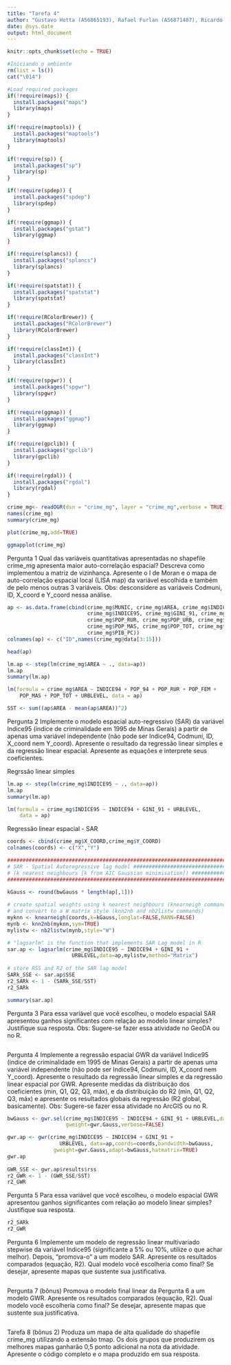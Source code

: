 ```yaml
---
title: "Tarefa 4"
author: "Gustavo Hotta (A56865193), Rafael Furlan (A56871487), Ricardo Squassina Lee (A56843646)"
date: @sys.date
output: html_document
---
```

```r
knitr::opts_chunk$set(echo = TRUE)
```

```r
#Iniciando o ambiente
rm(list = ls())
cat("\014") 
```

```r
#Load required packages
if(!require(maps)) {
  install.packages("maps")
  library(maps)
}

if(!require(maptools)) {
  install.packages("maptools")
  library(maptools)
}

if(!require(sp)) {
  install.packages("sp")
  library(sp)
}

if(!require(spdep)) {
  install.packages("spdep")
  library(spdep)
}

if(!require(ggmap)) {
  install.packages("gstat")
  library(ggmap)
}

if(!require(splancs)) {
  install.packages("splancs")
  library(splancs)
}

if(!require(spatstat)) {
  install.packages("spatstat")
  library(spatstat)
}

if(!require(RColorBrewer)) {
  install.packages("RColorBrewer")
  library(RColorBrewer)
}

if(!require(classInt)) {
  install.packages("classInt")
  library(classInt)
}

if(!require(spgwr)) {
  install.packages("spgwr")
  library(spgwr)
}

if(!require(ggmap)) {
  install.packages("ggmap")
  library(ggmap)
}

if(!require(gpclib)) {
  install.packages("gpclib")
  library(gpclib)
}

if(!require(rgdal)) {
  install.packages("rgdal")
  library(rgdal)
}
```

```r
crime_mg<- readOGR(dsn = "crime_mg", layer = "crime_mg",verbose = TRUE)
names(crime_mg)
summary(crime_mg)
```
```r
plot(crime_mg,add=TRUE)

ggmapplot(crime_mg)

```


Pergunta 1
Qual das variáveis quantitativas apresentadas no shapefile crime_mg apresenta maior auto-correlação espacial? Descreva como implementou a matriz de vizinhança. Apresente o I de Moran e o mapa de auto-correlação espacial local (LISA map) da variável escolhida e também de pelo menos outras 3 variáveis.
Obs: desconsidere as variáveis Codmuni, ID, X_coord e Y_coord nessa análise.

```r
ap <- as.data.frame(cbind(crime_mg$MUNIC, crime_mg$AREA, crime_mg$INDICE94,
                          crime_mg$INDICE95, crime_mg$GINI_91, crime_mg$POP_94,
                          crime_mg$POP_RUR, crime_mg$POP_URB, crime_mg$POP_FEM,
                          crime_mg$POP_MAS, crime_mg$POP_TOT, crime_mg$URBLEVEL,
                          crime_mg$PIB_PC))
colnames(ap) <- c("ID",names(crime_mg@data[3:15]))

head(ap)

lm.ap <- step(lm(crime_mg$AREA ~ ., data=ap))
lm.ap
summary(lm.ap)

lm(formula = crime_mg$AREA ~ INDICE94 + POP_94 + POP_RUR + POP_FEM + 
    POP_MAS + POP_TOT + URBLEVEL, data = ap)

SST <- sum((ap$AREA - mean(ap$AREA))^2)

```

Pergunta 2
Implemente o modelo espacial auto-regressivo (SAR) da variável Indice95 (índice de criminalidade em 1995 de Minas Gerais) a partir de apenas uma variável independente (não pode ser Indice94, Codmuni, ID, X_coord nem Y_coord). Apresente o resultado da regressão linear simples e da regressão linear espacial. Apresente as equações e interprete seus coeficientes.

Regrssão linear simples
```r
lm.ap <- step(lm(crime_mg$INDICE95 ~ ., data=ap))
lm.ap
summary(lm.ap)

lm(formula = crime_mg$INDICE95 ~ INDICE94 + GINI_91 + URBLEVEL, 
    data = ap)
```
Regressão linear espacial - SAR
```r
coords <- cbind(crime_mg$X_COORD,crime_mg$Y_COORD)
colnames(coords) <- c("X","Y")

############################################################################
# SAR - Spatial Autoregressive lag model ###################################
# (k nearest neighbours [k from AIC Gaussian minimisation]) ################
############################################################################

kGauss <- round(bwGauss * length(ap[,1]))
 
# create spatial weights using k nearest neighbours (knearneigh command)
# and convert to a W matrix style (knn2nb and nb2listw commands)
myknn <- knearneigh(coords,k=kGauss,longlat=FALSE,RANN=FALSE)
mynb <- knn2nb(myknn,sym=TRUE)
mylistw <- nb2listw(mynb,style="W")

# "lagsarlm" is the function that implements SAR Lag model in R
sar.ap <- lagsarlm(crime_mg$INDICE95 ~ INDICE94 + GINI_91 +
                     URBLEVEL,data=ap,mylistw,method="Matrix")
  
# store RSS and R2 of the SAR lag model
SARk_SSE <- sar.ap$SSE
r2_SARk <- 1 - (SARk_SSE/SST)
r2_SARk

summary(sar.ap)


```

Pergunta 3
Para essa variável que você escolheu, o modelo espacial SAR apresentou ganhos significantes com relação ao modelo linear simples? Justifique sua resposta.
Obs: Sugere-se fazer essa atividade no GeoDA ou no R.

```r


```

Pergunta 4
Implemente a regressão espacial GWR da variável Indice95 (índice de criminalidade em 1995 de Minas Gerais) a partir de apenas uma variável independente (não pode ser Indice94, Codmuni, ID, X_coord nem Y_coord). Apresente o resultado da regressão linear simples e da regressão linear espacial por GWR. Apresente medidas da distribuição dos coeficientes (min, Q1, Q2, Q3, máx), e da distribuição do R2 (min, Q1, Q2, Q3, máx) e apresente os resultados globais da regressão (R2 global, basicamente).
Obs: Sugere-se fazer essa atividade no ArcGIS ou no R.

```r
bwGauss <- gwr.sel(crime_mg$INDICE95 ~ INDICE94 + GINI_91 + URBLEVEL,data=ap,coords=coords,adapt=TRUE,method="aic",
                   gweight=gwr.Gauss,verbose=FALSE)

gwr.ap <- gwr(crime_mg$INDICE95 ~ INDICE94 + GINI_91 +
                 URBLEVEL, data=ap,coords=coords,bandwidth=bwGauss,
               gweight=gwr.Gauss,adapt=bwGauss,hatmatrix=TRUE)
gwr.ap
 
GWR_SSE <- gwr.ap$results$rss
r2_GWR <- 1 - (GWR_SSE/SST)
r2_GWR

```

Pergunta 5
Para essa variável que você escolheu, o modelo espacial GWR apresentou ganhos significantes com relação ao modelo linear simples? Justifique sua resposta.

```r
r2_SARk
r2_GWR

```

Pergunta 6
Implemente um modelo de regressão linear multivariado stepwise da variável Indice95 (significante a 5% ou 10%, utilize o que achar melhor). Depois, “promova-o” a um modelo SAR. Apresente os resultados comparados (equação, R2). Qual modelo você escolheria como final? Se desejar, apresente mapas que sustente sua justificativa.

```r


```

Pergunta 7 (bônus)
Promova o modelo final linear da Pergunta 6 a um modelo GWR. Apresente os resultados comparados (equação, R2). Qual modelo você escolheria como final? Se desejar, apresente mapas que sustente sua justificativa.

```r


```

Tarefa 8 (bônus 2)
Produza um mapa de alta qualidade do shapefile crime_mg utilizando a extensão tmap. Os dois grupos que produzirem os melhores mapas ganharão 0,5 ponto adicional na nota da atividade.
Apresente o código completo e o mapa produzido em sua resposta.

```r


```

